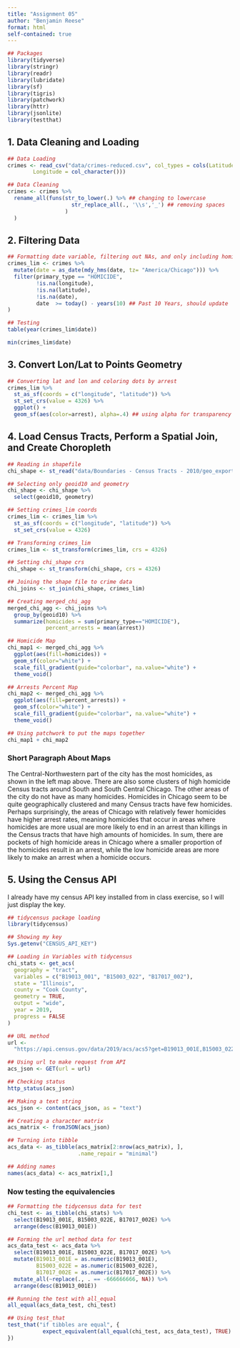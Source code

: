 ```yaml
---
title: "Assignment 05"
author: "Benjamin Reese"
format: html
self-contained: true
---
```


```r
## Packages
library(tidyverse)
library(stringr)
library(readr)
library(lubridate)
library(sf)
library(tigris)
library(patchwork)
library(httr)
library(jsonlite)
library(testthat)
```

## 1. Data Cleaning and Loading

```r
## Data Loading
crimes <- read_csv("data/crimes-reduced.csv", col_types = cols(Latitude = col_character(), 
        Longitude = col_character()))

## Data Cleaning
crimes <- crimes %>%
  rename_all(funs(str_to_lower(.) %>% ## changing to lowercase
                    str_replace_all(., '\\s','_') ## removing spaces
                  )
  )
```

## 2. Filtering Data

```r
## Formatting date variable, filtering out NAs, and only including homicides
crimes_lim <- crimes %>%
  mutate(date = as_date(mdy_hms(date, tz= "America/Chicago"))) %>%
  filter(primary_type == "HOMICIDE", 
         !is.na(longitude), 
         !is.na(latitude),
         !is.na(date),
         date  >= today() - years(10) ## Past 10 Years, should update
)

## Testing
table(year(crimes_lim$date))

min(crimes_lim$date)
```

## 3. Convert Lon/Lat to Points Geometry

```r
## Converting lat and lon and coloring dots by arrest
crimes_lim %>%
  st_as_sf(coords = c("longitude", "latitude")) %>%
  st_set_crs(value = 4326) %>%
  ggplot() +
  geom_sf(aes(color=arrest), alpha=.4) ## using alpha for transparency

```

## 4. Load Census Tracts, Perform a Spatial Join, and Create Choropleth

```r
## Reading in shapefile
chi_shape <- st_read("data/Boundaries - Census Tracts - 2010/geo_export_098913a2-eb78-48e6-944e-bdaaf19b94f6.shp")

## Selecting only geoid10 and geometry
chi_shape <- chi_shape %>%
  select(geoid10, geometry)

## Setting crimes_lim coords
crimes_lim <- crimes_lim %>%
  st_as_sf(coords = c("longitude", "latitude")) %>%
  st_set_crs(value = 4326)

## Transforming crimes_lim
crimes_lim <- st_transform(crimes_lim, crs = 4326)  

## Setting chi_shape crs
chi_shape <- st_transform(chi_shape, crs = 4326)

## Joining the shape file to crime data
chi_joins <- st_join(chi_shape, crimes_lim)

## Creating merged_chi_agg
merged_chi_agg <- chi_joins %>%
  group_by(geoid10) %>%
  summarize(homicides = sum(primary_type=="HOMICIDE"),
            percent_arrests = mean(arrest))

## Homicide Map
chi_map1 <- merged_chi_agg %>%
  ggplot(aes(fill=homicides)) +
  geom_sf(color="white") +
  scale_fill_gradient(guide="colorbar", na.value="white") + 
  theme_void()

## Arrests Percent Map
chi_map2 <- merged_chi_agg %>%
  ggplot(aes(fill=percent_arrests)) +
  geom_sf(color="white") +
  scale_fill_gradient(guide="colorbar", na.value="white") + 
  theme_void()

## Using patchwork to put the maps together
chi_map1 + chi_map2
```
### Short Paragraph About Maps
The Central-Northwestern part of the city has the most homicides, as shown in the left map above. There are also some clusters of high homicide Census tracts around South and South Central Chicago. The other areas of the city do not have as many homicides. Homicides in Chicago seem to be quite geographically clustered and many Census tracts have few homicides. Perhaps surprisingly, the areas of Chicago with relatively fewer homicides have higher arrest rates, meaning homicides that occur in areas where homicides are more usual are more likely to end in an arrest than killings in the Census tracts that have high amounts of homicides. In sum, there are pockets of high homicide areas in Chicago where a smaller proportion of the homicides result in an arrest, while the low homicide areas are more likely to make an arrest when a homicide occurs.

## 5. Using the Census API

I already have my census API key installed from in class exercise, so I will just display the key.

```r
## tidycensus package loading
library(tidycensus)

## Showing my key
Sys.getenv("CENSUS_API_KEY")
```


```r
## Loading in Variables with tidycensus
chi_stats <- get_acs(
  geography = "tract",
  variables = c("B19013_001", "B15003_022", "B17017_002"),
  state = "Illinois",
  county = "Cook County",
  geometry = TRUE,
  output = "wide",
  year = 2019,
  progress = FALSE
)

## URL method
url <- 
  "https://api.census.gov/data/2019/acs/acs5?get=B19013_001E,B15003_022E,B17017_002E&for=tract:*&in=county:031&in=state:17&key=ef3e91b4b57955de6fbf3f957341452734d1b79a"

## Using url to make request from API
acs_json <- GET(url = url)

## Checking status
http_status(acs_json)

## Making a text string
acs_json <- content(acs_json, as = "text")

## Creating a character matrix
acs_matrix <- fromJSON(acs_json)

## Turning into tibble
acs_data <- as_tibble(acs_matrix[2:nrow(acs_matrix), ],
                      .name_repair = "minimal")

## Adding names
names(acs_data) <- acs_matrix[1,]

```


### Now testing the equivalencies

```r
## Formatting the tidycensus data for test
chi_test <- as_tibble(chi_stats) %>%
  select(B19013_001E, B15003_022E, B17017_002E) %>%
  arrange(desc(B19013_001E))

## Forming the url method data for test
acs_data_test <- acs_data %>%
  select(B19013_001E, B15003_022E, B17017_002E) %>%
  mutate(B19013_001E = as.numeric(B19013_001E),
         B15003_022E = as.numeric(B15003_022E),
         B17017_002E = as.numeric(B17017_002E)) %>%
  mutate_all(~replace(., . == -666666666, NA)) %>%
  arrange(desc(B19013_001E))

## Running the test with all_equal
all_equal(acs_data_test, chi_test)

## Using test_that
test_that("if tibbles are equal", {
           expect_equivalent(all_equal(chi_test, acs_data_test), TRUE)
})

```



